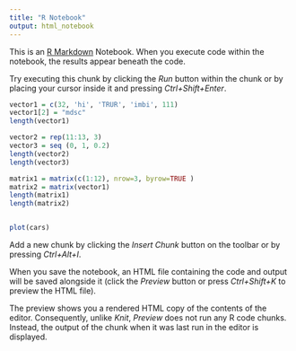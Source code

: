 ```yaml
---
title: "R Notebook"
output: html_notebook
---
```


This is an [R Markdown](http://rmarkdown.rstudio.com) Notebook. When you execute code within the notebook, the results appear beneath the code.

Try executing this chunk by clicking the *Run* button within the chunk or by placing your cursor inside it and pressing *Ctrl+Shift+Enter*.

```r

vector1 = c(32, 'hi', 'TRUR', 'imbi', 111)
vector1[2] = "mdsc"
length(vector1)

vector2 = rep(11:13, 3)
vector3 = seq (0, 1, 0.2)
length(vector2)
length(vector3)

matrix1 = matrix(c(1:12), nrow=3, byrow=TRUE )
matrix2 = matrix(vector1)
length(matrix1)
length(matrix2)



```


```r
plot(cars)
```

Add a new chunk by clicking the *Insert Chunk* button on the toolbar or by pressing *Ctrl+Alt+I*.

When you save the notebook, an HTML file containing the code and output will be saved alongside it (click the *Preview* button or press *Ctrl+Shift+K* to preview the HTML file).

The preview shows you a rendered HTML copy of the contents of the editor. Consequently, unlike *Knit*, *Preview* does not run any R code chunks. Instead, the output of the chunk when it was last run in the editor is displayed.
